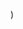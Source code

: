 
  <YouTubeLayout
    courseName="Scary Maze"
    lessonName="Challenge - Add Sound"
    path={useRouter().pathname}
    showPrev
    showNext
    videoId="t4Xwx1FHEQg"
  />
)
